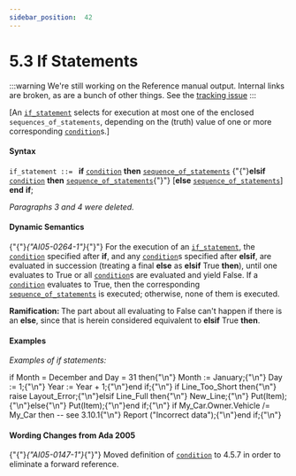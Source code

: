 ---
sidebar_position:  42
---

# 5.3  If Statements

:::warning
We're still working on the Reference manual output.  Internal links are broken,
as are a bunch of other things.
See the [tracking issue](https://github.com/ada-lang-io/ada-lang-io/issues/20)
:::


<p>[An <code><a href="./AA-5.3#S0175">if_statement</a></code> selects for execution at most one of the enclosed <code>sequences_of_statements</code>, depending on the (truth) value of one or more corresponding <code><a href="./AA-4.5#S0150">condition</a></code>s.] </p>

#### Syntax

<p><code>if_statement</code><a id="S0175"></a><code> ::= </code>    <strong>if</strong> <code><a href="./AA-4.5#S0150">condition</a></code> <strong>then</strong>      <code><a href="./AA-5.1#S0166">sequence_of_statements</a></code>   {"{"}<strong>elsif</strong> <code><a href="./AA-4.5#S0150">condition</a></code> <strong>then</strong>      <code><a href="./AA-5.1#S0166">sequence_of_statements</a></code>{"}"}   [<strong>else</strong>      <code><a href="./AA-5.1#S0166">sequence_of_statements</a></code>]    <strong>end</strong> <strong>if</strong>;</p>
<p><em>Paragraphs 3 and 4 were deleted.</em> </p>

#### Dynamic Semantics

<p>{"{"}<em>{"AI05-0264-1"}</em>{"}"} For the execution of an <code><a href="./AA-5.3#S0175">if_statement</a></code>, the <code><a href="./AA-4.5#S0150">condition</a></code> specified after <strong>if</strong>, and any <code><a href="./AA-4.5#S0150">condition</a></code>s specified after <strong>elsif</strong>, are evaluated in succession (treating a final <strong>else</strong> as <strong>elsif</strong> True <strong>then</strong>), until one evaluates to True or all <code><a href="./AA-4.5#S0150">condition</a></code>s are evaluated and yield False. If a <code><a href="./AA-4.5#S0150">condition</a></code> evaluates to True, then the corresponding <code><a href="./AA-5.1#S0166">sequence_of_statements</a></code> is executed; otherwise, none of them is executed. </p>
<p><strong>Ramification: </strong>The part about all evaluating to False can't happen if there is an <strong>else</strong>, since that is herein considered equivalent to <strong>elsif</strong> True <strong>then</strong>. </p>

#### Examples

<p><em>Examples of if statements:</em> </p>
<CodeBlock>
if Month = December and Day = 31 then{"\n"}   Month := January;{"\n"}   Day   := 1;{"\n"}   Year  := Year + 1;{"\n"}end if;{"\n"}
</CodeBlock>

<CodeBlock>
if Line_Too_Short then{"\n"}   raise Layout_Error;{"\n"}elsif Line_Full then{"\n"}   New_Line;{"\n"}   Put(Item);{"\n"}else{"\n"}   Put(Item);{"\n"}end if;{"\n"}
</CodeBlock>

<CodeBlock>
if My_Car.Owner.Vehicle /= My_Car then            --  see 3.10.1{"\n"}   Report ("Incorrect data");{"\n"}end if;{"\n"}
</CodeBlock>


#### Wording Changes from Ada 2005

<p>{"{"}<em>{"AI05-0147-1"}</em>{"}"} Moved definition of <code><a href="./AA-4.5#S0150">condition</a></code> to 4.5.7 in order to eliminate a forward reference. </p>
